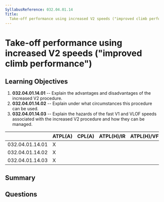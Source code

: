 ```yaml
---
SyllabusReference: 032.04.01.14
Title:
  Take-off performance using increased V2 speeds ("improved climb performance")
---
```


# Take-off performance using increased V2 speeds ("improved climb performance")

## Learning Objectives

1. **032.04.01.14.01** -- Explain the advantages and disadvantages of the
   increased V2 procedure.
2. **032.04.01.14.02** -- Explain under what circumstances this procedure can be
   used.
3. **032.04.01.14.03** -- Explain the hazards of the fast V1 and VLOF speeds
   associated with the increased V2 procedure and how they can be managed.

|                 | ATPL(A) | CPL(A) | ATPL(H)/IR | ATPL(H)/VFR | CPL(H) | IR  | CBIR(A) |
| --------------- | ------- | ------ | ---------- | ----------- | ------ | --- | ------- |
| 032.04.01.14.01 | X       |        |            |             |        |     |         |
| 032.04.01.14.02 | X       |        |            |             |        |     |         |
| 032.04.01.14.03 | X       |        |            |             |        |     |         |

## Summary

## Questions
